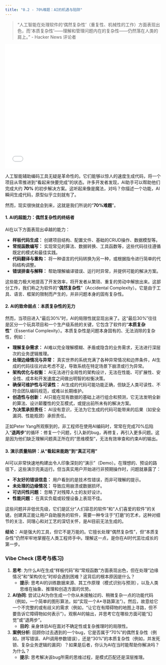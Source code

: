 ```yaml
---
title: "0.2 - 70%难题：AI的机遇与陷阱"
---
```


> "人工智能在处理软件的‘偶然复杂性’（重复性、机械性的工作）方面表现出色，而‘本质复杂性’——理解和管理问题内在的复杂性——仍然落在人类的肩上。" - Hacker News 评论者

::: {.video-container}
<iframe src="//player.bilibili.com/player.html?bvid=BV1K5aGz5EU4&page=1" scrolling="no" border="0" frameborder="no" framespacing="0" allowfullscreen="true" width="100%" height="400"></iframe>
:::

人工智能辅助编码工具无疑是革命性的。它们能够以惊人的速度生成代码，将一个项目从零推进到“看起来快要完成”的状态。许多开发者发现，AI助手可以帮助他们完成大约 **70%** 的初步解决方案。这听起来像是魔法，对吗？你描述一个功能，AI瞬间生成代码，原型似乎立刻就有了。

然而，现实很快就会到来，这就是我们所说的“**70%难题**”。

#### **1. AI的超能力：偶然复杂性的终结者**

AI在以下方面表现出卓越的能力：

*   **样板代码生成：** 创建项目结构、配置文件、基础的CRUD操作、数据模型等。
*   **常规函数编写：** 实现常见的算法、数据转换、工具函数等，这些代码往往遵循既定的模式和最佳实践。
*   **代码翻译与重构：** 将一种语言的代码转换为另一种，或根据指令进行简单的代码结构调整。
*   **错误排查与解释：** 帮助理解编译错误、运行时异常，并提供可能的解决方案。

这些能力极大地提高了开发效率，将开发者从繁琐、重复的劳动中解放出来。这部分工作，我们称之为软件的“**偶然复杂性**”（Accidental Complexity）。它是由于工具、语言、框架的限制而产生的，并非问题本身的固有复杂性。

#### **2. AI的致命弱点：本质复杂性的无力**

然而，当项目进入“最后30%”时，AI的局限性就显现出来了。这“最后30%”往往是区分一个玩具项目和一个生产级系统的关键，它包含了软件的“**本质复杂性**”（Essential Complexity）。本质复杂性是问题本身固有的、无法消除的复杂性，例如：

*   **理解复杂需求：** AI难以完全理解模糊、矛盾或隐含的业务需求，无法进行深层次的业务逻辑推理。
*   **处理边缘情况与异常：** 真实世界的系统充满了各种异常情况和边界条件，AI生成的代码往往对此考虑不足，导致系统在特定场景下崩溃或行为异常。
*   **架构优化与权衡：** AI无法进行全局性的架构设计，无法在性能、可扩展性、安全性、成本和开发速度之间做出明智的权衡决策。
*   **确保可维护性与可读性：** AI生成的代码可能功能正确，但缺乏人类可读性、不符合团队编码规范，或难以长期维护。
*   **创造性与创新：** AI只能在现有数据的基础上进行组合和预测，它无法发明全新的算法、设计颠覆性的交互模式，或提出前所未有的解决方案。
*   **为决策承担责任：** AI没有意识，无法为它生成的代码可能带来的后果（如安全漏洞、性能瓶颈）承担责任。

正如Peter Yang所观察到的，非工程师在使用AI编码时，常常在完成70%后陷入“**退两步**”的循环：修复一个问题，引入新的bug，再修复，再引入更多问题。这是因为他们缺乏理解问题真正所在的“思维模型”，无法有效审查和约束AI的输出。

#### **3. 演示质量陷阱：从“看起来能跑”到“真正可用”**

AI可以非常快速地构建出令人印象深刻的“演示”（Demo）。在理想的、预设的路径下，这些演示完美运行。但当真实用户开始进行非预期操作时，问题就暴露了：

*   **不友好的错误信息：** 用户看到的是技术性错误，而非可理解的提示。
*   **未处理的边缘情况：** 导致应用崩溃或数据损坏。
*   **可访问性问题：** 忽略了对残障人士的友好设计。
*   **性能问题：** 在真实负载或较慢设备上表现不佳。

这些问题并非低优先级，它们是区分“人们容忍的软件”和“人们喜爱的软件”的关键。创建真正能让用户自助服务的软件，需要一种专注于“打磨”的艺术，这种对细节的关注、同理心和对工艺的深切关怀，是AI目前无法生成的。

**结论：** AI是强大的工具，但它不是万能的。它擅长处理“偶然复杂性”，但“本质复杂性”仍然牢牢地掌握在人类工程师手中。理解这一点，是你在AI时代茁壮成长的第一步。


### **Vibe Check (思考与练习)**

1.  **思考**: 为什么AI在生成“样板代码”和“常规函数”方面表现出色，但在处理“边缘情况”和“架构优化”时却会遇到困难？这背后的根本原因是什么？
    *   **提示**: 思考AI的训练数据来源、其工作原理（模式识别与预测），以及人类思维在抽象、推理和创造方面的优势。
2.  **AI协同**: 尝试让AI为你生成一个你从未接触过的、稍微复杂一点的功能代码（例如，一个简单的图形算法，如“实现一个A*寻路算法”）。然后，故意给它一个不完整的或有歧义的需求（例如，“让它在有障碍物的地图上寻路，但不要告诉它障碍物如何表示”）。观察AI的输出，并思考它在哪些方面可能“幻觉”或“退两步”。
    *   **目的**: 亲身体验AI在面对不确定性或复杂推理时的局限性。
3.  **案例分析**: 回顾你过去遇到的一个bug，它是否属于“70%”的偶然复杂性（例如，拼写错误、API调用参数错误），还是“30%”的本质复杂性（例如，并发死锁、复杂业务逻辑的漏洞）？如果是后者，你认为AI在当时能帮助你解决吗？为什么？
    *   **提示**: 思考解决该bug所需的思维过程，是模式匹配还是深层推理。

